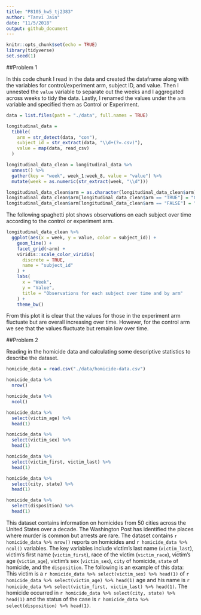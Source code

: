 ```yaml
---
title: "P8105_hw5_tj2383"
author: "Tanvi Jain"
date: "11/5/2018"
output: github_document
---
```


```r
knitr::opts_chunk$set(echo = TRUE)
library(tidyverse)
set.seed(1)
```

##Problem 1

In this code chunk I read in the data and created the dataframe along with the variables for control/experiment arm, subject ID, and value. Then I unnested the `value` variable to separate out the weeks and I aggregated across weeks to tidy the data. Lastly, I renamed the values under the `arm` variable and specified them as Control or Experiment. 
```r
data = list.files(path = "./data", full.names = TRUE)

longitudinal_data =
  tibble(
    arm = str_detect(data, "con"),
    subject_id = str_extract(data, "\\d+(?=.csv)"),
    value = map(data, read_csv)
  )

longitudinal_data_clean = longitudinal_data %>% 
  unnest() %>% 
  gather(key = "week", week_1:week_8, value = "value") %>% 
  mutate(week = as.numeric(str_extract(week, "\\d")))

longitudinal_data_clean$arm = as.character(longitudinal_data_clean$arm)
longitudinal_data_clean$arm[longitudinal_data_clean$arm == "TRUE"] = "Control"
longitudinal_data_clean$arm[longitudinal_data_clean$arm == "FALSE"] = "Experiment"
```

The following spaghetti plot shows observations on each subject over time according to the control or experiment arm.
```r
longitudinal_data_clean %>% 
  ggplot(aes(x = week, y = value, color = subject_id)) +
    geom_line() +
    facet_grid(~arm) +
    viridis::scale_color_viridis(
      discrete = TRUE,
      name = "subject_id"
    ) +
    labs(
      x = "Week",
      y = "Value",
      title = "Observations for each subject over time and by arm"
    ) +
    theme_bw()
```
From this plot it is clear that the values for those in the experiment arm fluctuate but are overall increasing over time. However, for the control arm we see that the values fluctuate but remain low over time.


##Problem 2

Reading in the homicide data and calculating some descriptive statistics to describe the dataset.
```r
homicide_data = read.csv("./data/homicide-data.csv")

homicide_data %>% 
  nrow()

homicide_data %>% 
  ncol()

homicide_data %>% 
  select(victim_age) %>% 
  head(1)

homicide_data %>% 
  select(victim_sex) %>% 
  head(1)

homicide_data %>% 
  select(victim_first, victim_last) %>% 
  head(1)

homicide_data %>% 
  select(city, state) %>% 
  head(1)

homicide_data %>% 
  select(disposition) %>% 
  head(1)
```
This dataset contains information on homicides from 50 cities across the United States over a decade. The Washington Post has identified the places where murder is common but arrests are rare. The dataset contains `r homicide_data %>% nrow() ` reports on homicides and `r homicide_data %>% ncol() ` variables. The key variables include victim's last name (`victim_last`), victim's first name (`victim_first`), race of the victim (`victim_race`), victim's age (`victim_age`), victim's sex (`victim_sex`), `city` of homicide, `state` of homicide, and the `disposition`. The following is an example of this data: This victim is a `r homicide_data %>% select(victim_sex) %>% head(1)` of `r homicide_data %>% select(victim_age) %>% head(1) ` age and his name is `r homicide_data %>% select(victim_first, victim_last) %>% head(1) `. The homicide occurred in `r homicide_data %>% select(city, state) %>% head(1) ` and the status of the case is `r homicide_data %>% select(disposition) %>% head(1)`.
